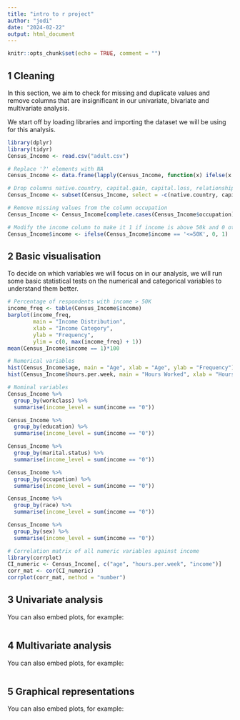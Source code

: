 ```yaml
---
title: "intro to r project"
author: "jodi"
date: "2024-02-22"
output: html_document
---
```


```r
knitr::opts_chunk$set(echo = TRUE, comment = "")
```

## 1 Cleaning

In this section, we aim to check for missing and duplicate values and remove columns that are insignificant in our univariate, bivariate and multivariate analysis.

We start off by loading libraries and importing the dataset we will be using for this analysis.

```r
library(dplyr)
library(tidyr)
Census_Income <- read.csv("adult.csv")
```

```r
# Replace '?' elements with NA
Census_Income <- data.frame(lapply(Census_Income, function(x) ifelse(x == '?', NA, x)))

# Drop columns native.country, capital.gain, capital.loss, relationship, and education.num
Census_Income <- subset(Census_Income, select = -c(native.country, capital.gain, capital.loss, relationship, education.num))

# Remove missing values from the column occupation
Census_Income <- Census_Income[complete.cases(Census_Income$occupation), ]

# Modify the income column to make it 1 if income is above 50k and 0 otherwise
Census_Income$income <- ifelse(Census_Income$income == '<=50K', 0, 1)
```

## 2 Basic visualisation

To decide on which variables we will focus on in our analysis, we will run some basic statistical tests on the numerical and categorical variables to understand them better.

```r
# Percentage of respondents with income > 50K
income_freq <- table(Census_Income$income)
barplot(income_freq, 
        main = "Income Distribution", 
        xlab = "Income Category", 
        ylab = "Frequency", 
        ylim = c(0, max(income_freq) + 1))
mean(Census_Income$income == 1)*100
```
```r
# Numerical variables
hist(Census_Income$age, main = "Age", xlab = "Age", ylab = "Frequency")
hist(Census_Income$hours.per.week, main = "Hours Worked", xlab = "Hours worked", ylab = "Frequency")

# Nominal variables
Census_Income %>%
  group_by(workclass) %>%
  summarise(income_level = sum(income == "0"))

Census_Income %>%
  group_by(education) %>%
  summarise(income_level = sum(income == "0"))

Census_Income %>%
  group_by(marital.status) %>%
  summarise(income_level = sum(income == "0"))

Census_Income %>%
  group_by(occupation) %>%
  summarise(income_level = sum(income == "0"))

Census_Income %>%
  group_by(race) %>%
  summarise(income_level = sum(income == "0"))

Census_Income %>%
  group_by(sex) %>%
  summarise(income_level = sum(income == "0"))
```

```r
# Correlation matrix of all numeric variables against income
library(corrplot)
CI_numeric <- Census_Income[, c("age", "hours.per.week", "income")]
corr_mat <- cor(CI_numeric)
corrplot(corr_mat, method = "number")
```

## 3 Univariate analysis

You can also embed plots, for example:

```r

```

## 4 Multivariate analysis
You can also embed plots, for example:

```r

```

## 5 Graphical representations

You can also embed plots, for example:

```r

```
